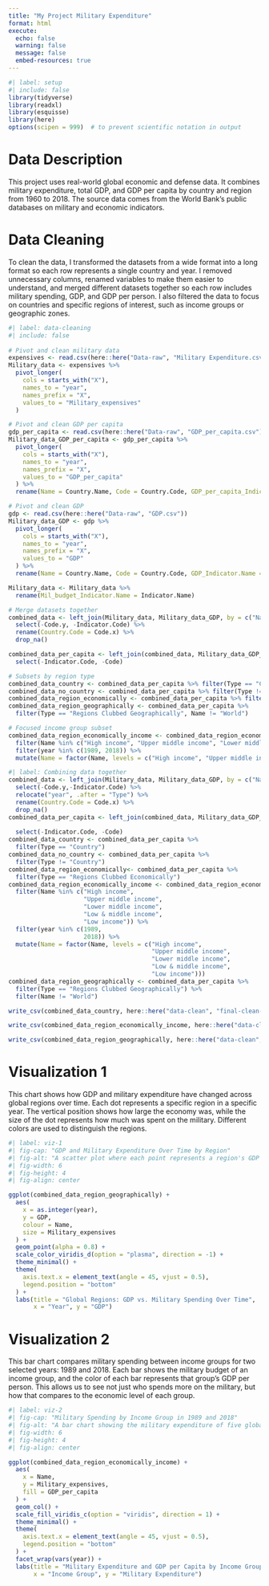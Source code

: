---
title: "My Project Military Expenditure"
format: html 
execute: 
  echo: false 
  warning: false 
  message: false 
  embed-resources: true
---

```{r}
#| label: setup
#| include: false
library(tidyverse)
library(readxl)
library(esquisse)
library(here)
options(scipen = 999)  # to prevent scientific notation in output
```

# Data Description

This project uses real-world global economic and defense data. It combines military expenditure, total GDP, and GDP per capita by country and region from 1960 to 2018. The source data comes from the World Bank's public databases on military and economic indicators.

# Data Cleaning

To clean the data, I transformed the datasets from a wide format into a long format so each row represents a single country and year. I removed unnecessary columns, renamed variables to make them easier to understand, and merged different datasets together so each row includes military spending, GDP, and GDP per person. I also filtered the data to focus on countries and specific regions of interest, such as income groups or geographic zones.

```{r}
#| label: data-cleaning
#| include: false
  
# Pivot and clean military data
expensives <- read.csv(here::here("Data-raw", "Military Expenditure.csv"))
Military_data <- expensives %>%
  pivot_longer(
    cols = starts_with("X"),
    names_to = "year",
    names_prefix = "X",
    values_to = "Military_expensives"
  )

# Pivot and clean GDP per capita
gdp_per_capita <- read.csv(here::here("Data-raw", "GDP_per_capita.csv"))
Military_data_GDP_per_capita <- gdp_per_capita %>%
  pivot_longer(
    cols = starts_with("X"),
    names_to = "year",
    names_prefix = "X",
    values_to = "GDP_per_capita"
  ) %>%
  rename(Name = Country.Name, Code = Country.Code, GDP_per_capita_Indicator.Name = Indicator.Name)

# Pivot and clean GDP
gdp <- read.csv(here::here("Data-raw", "GDP.csv"))
Military_data_GDP <- gdp %>%
  pivot_longer(
    cols = starts_with("X"),
    names_to = "year",
    names_prefix = "X",
    values_to = "GDP"
  ) %>%
  rename(Name = Country.Name, Code = Country.Code, GDP_Indicator.Name = Indicator.Name)

Military_data <- Military_data %>%
  rename(Mil_budget_Indicator.Name = Indicator.Name)

# Merge datasets together
combined_data <- left_join(Military_data, Military_data_GDP, by = c("Name", "year")) %>%
  select(-Code.y, -Indicator.Code) %>%
  rename(Country.Code = Code.x) %>%
  drop_na()

combined_data_per_capita <- left_join(combined_data, Military_data_GDP_per_capita, by = c("Name", "year")) %>%
  select(-Indicator.Code, -Code)

# Subsets by region type
combined_data_country <- combined_data_per_capita %>% filter(Type == "Country")
combined_data_no_country <- combined_data_per_capita %>% filter(Type != "Country")
combined_data_region_economically <- combined_data_per_capita %>% filter(Type == "Regions Clubbed Economically")
combined_data_region_geographically <- combined_data_per_capita %>% 
  filter(Type == "Regions Clubbed Geographically", Name != "World")

# Focused income group subset
combined_data_region_economically_income <- combined_data_region_economically %>%
  filter(Name %in% c("High income", "Upper middle income", "Lower middle income", "Low & middle income", "Low income")) %>%
  filter(year %in% c(1989, 2018)) %>%
  mutate(Name = factor(Name, levels = c("High income", "Upper middle income", "Lower middle income", "Low & middle income", "Low income")))

```

```{r}
#| label: Combining data together
combined_data <- left_join(Military_data, Military_data_GDP, by = c("Name", "year")) %>%
  select(-Code.y,-Indicator.Code) %>%
  relocate("year", .after = "Type") %>%
  rename(Country.Code = Code.x) %>%
  drop_na()
combined_data_per_capita <- left_join(combined_data, Military_data_GDP_per_capita, by = c("Name",
                                                                                          "year")) %>%
  select(-Indicator.Code, -Code)
combined_data_country <- combined_data_per_capita %>%
  filter(Type == "Country")
combined_data_no_country <- combined_data_per_capita %>%
  filter(Type != "Country")
combined_data_region_economically<- combined_data_per_capita %>%
  filter(Type == "Regions Clubbed Economically")
combined_data_region_economically_income <- combined_data_region_economically %>%
  filter(Name %in% c("High income",
                     "Upper middle income",
                     "Lower middle income",
                     "Low & middle income",
                     "Low income")) %>%
  filter(year %in% c(1989,
                     2018)) %>%
  mutate(Name = factor(Name, levels = c("High income", 
                                        "Upper middle income", 
                                        "Lower middle income", 
                                        "Low & middle income", 
                                        "Low income")))
combined_data_region_geographically <- combined_data_per_capita %>%
  filter(Type == "Regions Clubbed Geographically") %>%
  filter(Name != "World")

write_csv(combined_data_country, here::here("data-clean", "final-clean-data_country.csv"))

write_csv(combined_data_region_economically_income, here::here("data-clean", "final-clean-data_Economy.csv"))

write_csv(combined_data_region_geographically, here::here("data-clean", "final-clean-data_Geography.csv"))
```

# Visualization 1

This chart shows how GDP and military expenditure have changed across global regions over time. Each dot represents a specific region in a specific year. The vertical position shows how large the economy was, while the size of the dot represents how much was spent on the military. Different colors are used to distinguish the regions.

```{r}
#| label: viz-1
#| fig-cap: "GDP and Military Expenditure Over Time by Region"
#| fig-alt: "A scatter plot where each point represents a region's GDP and military spending for a given year. The x-axis shows the year, the y-axis shows GDP, the color indicates the region, and the size of each point shows the military budget. Larger points indicate higher military spending. Different colors help distinguish regions."
#| fig-width: 6
#| fig-height: 4
#| fig-align: center

ggplot(combined_data_region_geographically) +
  aes(
    x = as.integer(year),
    y = GDP,
    colour = Name,
    size = Military_expensives
  ) +
  geom_point(alpha = 0.8) +
  scale_color_viridis_d(option = "plasma", direction = -1) +
  theme_minimal() +
  theme(
    axis.text.x = element_text(angle = 45, vjust = 0.5),
    legend.position = "bottom"
  ) +
  labs(title = "Global Regions: GDP vs. Military Spending Over Time",
       x = "Year", y = "GDP")
```

# Visualization 2

This bar chart compares military spending between income groups for two selected years: 1989 and 2018. Each bar shows the military budget of an income group, and the color of each bar represents that group's GDP per person. This allows us to see not just who spends more on the military, but how that compares to the economic level of each group.

```{r}
#| label: viz-2
#| fig-cap: "Military Spending by Income Group in 1989 and 2018"
#| fig-alt: "A bar chart showing the military expenditure of five global income groups in 1989 and 2018. Bars are grouped by year. The height of each bar indicates the size of the military budget, and the fill color shows the GDP per capita for each income group. This allows a visual comparison of economic capacity and military spending."
#| fig-width: 6
#| fig-height: 4
#| fig-align: center

ggplot(combined_data_region_economically_income) +
  aes(
    x = Name,
    y = Military_expensives,
    fill = GDP_per_capita
  ) +
  geom_col() +
  scale_fill_viridis_c(option = "viridis", direction = 1) +
  theme_minimal() +
  theme(
    axis.text.x = element_text(angle = 45, vjust = 0.5),
    legend.position = "bottom"
  ) +
  facet_wrap(vars(year)) +
  labs(title = "Military Expenditure and GDP per Capita by Income Group",
       x = "Income Group", y = "Military Expenditure")

```

